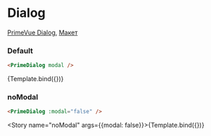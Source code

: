 

<Meta title="Prime/Dialog" />

# Dialog

[PrimeVue Dialog](https://primevue.org/dialog), [Макет](<https://www.figma.com/design/4TYeki0MDLhfPGJstbIicf/UI-kit-PrimeFace--DS-?node-id=562-2747&m=dev>)

### Default

```html dark
<PrimeDialog modal />
```

<Story name="Default">{Template.bind({})}</Story>


### noModal
```html dark
<PrimeDialog :modal="false" />
```

<Story name="noModal" args={{modal: false}}>{Template.bind({})}</Story>